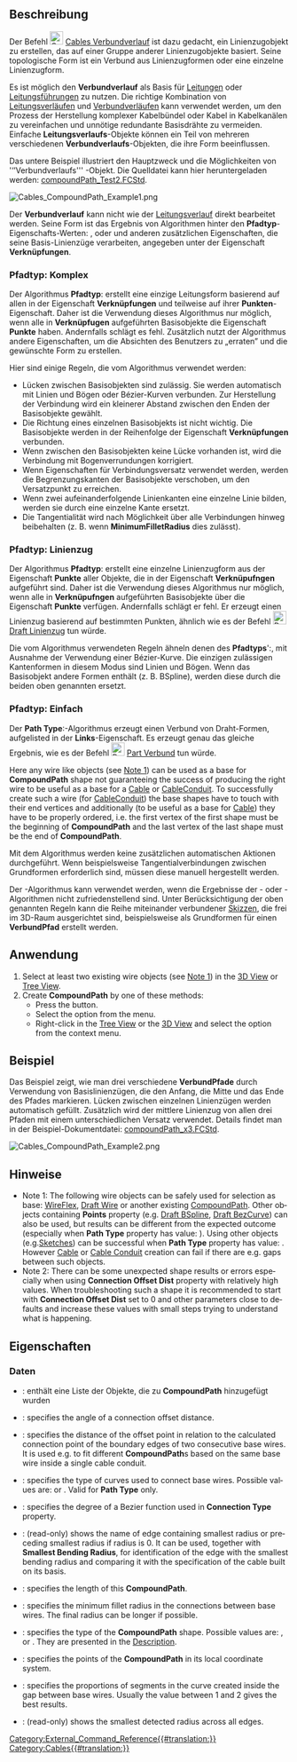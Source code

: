 <languages/>

{{Docnav/de
|[[Cables_RemoveVertexAttachment/de|KnotenbefestigungEntfernen]]
|[[Cables_Edit/de|Bearbeiten]]
|[[Cables_Workbench/de|Cables]]
|IconL=Cables_DetachWireFromTerminal.svg
|IconR=Cables_Edit.svg
|IconC=Cables_workbench_icon.svg
}}

{{GuiCommand/de
|Name=Cables CompoundPath
|Name/de=Cables Verbundverlauf
|MenuLocation=Leitungsverläufe → Verbundverlauf
|Workbenches=[[Cables_Workbench/de|Cables]]
|Shortcut={{KEY|C}} {{KEY|P}}
|Version=0.2.0
|SeeAlso=[[Cables_WireFlex/de|Cables Leitungsverlauf]]
}}

<span id="Description"></span>
==Beschreibung==

Der Befehl [[File:Cables_CompoundPath.svg|24px]] [[Cables_CompoundPath/de|Cables Verbundverlauf]] ist dazu gedacht, ein Linienzugobjekt zu erstellen, das auf einer Gruppe anderer Linienzugobjekte basiert. Seine topologische Form ist ein Verbund aus Linienzugformen oder eine einzelne Linienzugform.

Es ist möglich den '''Verbundverlauf''' als Basis für [[Cables_Cable/de|Leitungen]] oder [[Cables_CableConduit/de|Leitungsführungen]] zu nutzen. Die richtige Kombination von  [[Cables_WireFlex/de|Leitungsverläufen]] und [[Cables_CompoundPath/de|Verbundverläufen]] kann verwendet werden, um den Prozess der Herstellung komplexer Kabelbündel oder Kabel in Kabelkanälen zu vereinfachen und unnötige redundante Basisdrähte zu vermeiden. Einfache '''Leitungsverlaufs'''-Objekte können ein Teil von mehreren verschiedenen '''Verbundverlaufs'''-Objekten, die ihre Form beeinflussen.

Das untere Beispiel illustriert den Hauptzweck und die Möglichkeiten von '‘’Verbundverlaufs''' -Objekt. Die Quelldatei kann hier heruntergeladen werden: [https://github.com/sargo-devel/Cables/blob/master/examples/Harness%20examples/compoundPath_Test2.FCStd compoundPath_Test2.FCStd].

[[File:Cables_CompoundPath_Example1.png]]
{{Caption|Verbundverlauf aus zwei voneinander entfernten Drähten aufgebaut}}

Der '''Verbundverlauf''' kann nicht wie der [[Cables_WireFlex/de|Leitungsverlauf]] direkt bearbeitet werden. Seine Form ist das Ergebnis von Algorithmen hinter den '''Pfadtyp'''-Eigenschafts-Werten: {{Value|Komplex}}, {{Value|Linienzug}} oder {{Value|Einfach}} und anderen zusätzlichen Eigenschaften, die seine Basis-Linienzüge verarbeiten, angegeben unter der Eigenschaft '''Verknüpfungen'''.

<span id="Path_Type:_Complex"></span>
===Pfadtyp: Komplex===

Der Algorithmus '''Pfadtyp''':{{Value|Komplex}} erstellt eine einzige Leitungsform basierend auf allen in der Eigenschaft '''Verknüpfungen''' und teilweise auf ihrer '''Punkten'''-Eigenschaft. Daher ist die Verwendung dieses Algorithmus nur möglich, wenn alle in '''Verknüpfugen''' aufgeführten Basisobjekte die Eigenschaft '''Punkte''' haben. Andernfalls schlägt es fehl. Zusätzlich nutzt der Algorithmus andere Eigenschaften, um die Absichten des Benutzers zu „erraten” und die gewünschte Form zu erstellen.

Hier sind einige Regeln, die vom Algorithmus verwendet werden:
* Lücken zwischen Basisobjekten sind zulässig. Sie werden automatisch mit Linien und Bögen oder Bézier-Kurven verbunden. Zur Herstellung der Verbindung wird ein kleinerer Abstand zwischen den Enden der Basisobjekte gewählt.
* Die Richtung eines einzelnen Basisobjekts ist nicht wichtig. Die Basisobjekte werden in der Reihenfolge der Eigenschaft '''Verknüpfungen''' verbunden.
* Wenn zwischen den Basisobjekten keine Lücke vorhanden ist, wird die Verbindung mit Bogenverrundungen korrigiert.
* Wenn Eigenschaften für Verbindungsversatz verwendet werden, werden die Begrenzungskanten der Basisobjekte verschoben, um den Versatzpunkt zu erreichen.
* Wenn zwei aufeinanderfolgende Linienkanten eine einzelne Linie bilden, werden sie durch eine einzelne Kante ersetzt.
* Die Tangentialität wird nach Möglichkeit über alle Verbindungen hinweg beibehalten (z. B. wenn '''MinimumFilletRadius''' dies zulässt).

<span id="Path_Type:_Wire"></span>
===Pfadtyp: Linienzug===

Der Algorithmus '''Pfadtyp''':{{Value|Linienzug}} erstellt eine einzelne Linienzugform aus der Eigenschaft '''Punkte''' aller Objekte, die in der Eigenschaft '''Verknüpufngen''' aufgeführt sind. Daher ist die Verwendung dieses Algorithmus nur möglich, wenn alle in '''Verknüpufngen''' aufgeführten Basisobjekte über die Eigenschaft '''Punkte''' verfügen. Andernfalls schlägt er fehl. Er erzeugt einen Linienzug basierend auf bestimmten Punkten, ähnlich wie es der Befehl [[File:Draft_Wire.png|24px]] [[Draft_Wire/de|Draft Linienzug]] tun würde.

Die vom Algorithmus verwendeten Regeln ähneln denen des '''Pfadtyps'''':{{Value|Komplex}}, mit Ausnahme der Verwendung einer Bézier-Kurve. Die einzigen zulässigen Kantenformen in diesem Modus sind Linien und Bögen. Wenn das Basisobjekt andere Formen enthält (z. B. BSpline), werden diese durch die beiden oben genannten ersetzt.

<span id="Path_Type:_Simple"></span>
===Pfadtyp: Einfach===

Der '''Path Type''':{{Value|Simple}}-Algorithmus erzeugt einen Verbund von Draht-Formen, aufgelisted in der '''Links'''-Eigenschaft. Es erzeugt genau das gleiche Ergebnis, wie es der Befehl  [[File:Part_Compound.svg|24px]] [[Part_Compound/de|Part Verbund]] tun würde.

<div lang="en" dir="ltr" class="mw-content-ltr">
Here any wire like objects (see [[#Notes|Note 1]]) can be used as a base for '''CompoundPath''' shape not guaranteeing the success of producing the right wire to be useful as a base for a [[Cables_Cable|Cable]] or [[Cables_CableConduit|CableConduit]]. To successfully create such a wire (for [[Cables_CableConduit|CableConduit]]) the base shapes have to touch with their end vertices and additionally (to be useful as a base for [[Cables_Cable|Cable]]) they have to be properly ordered, i.e. the first vertex of the first shape must be the beginning of '''CompoundPath''' and the last vertex of the last shape must be the end of '''CompoundPath'''.
</div>

Mit dem Algorithmus {{Value|Einfach}} werden keine zusätzlichen automatischen Aktionen durchgeführt. Wenn beispielsweise Tangentialverbindungen zwischen Grundformen erforderlich sind, müssen diese manuell hergestellt werden.

Der {{Value|Einfach}}-Algorithmus kann verwendet werden, wenn die Ergebnisse der {{Value|Komplex}}- oder {{Value|Linienzug}}-Algorithmen nicht zufriedenstellend sind. Unter Berücksichtigung der oben genannten Regeln kann die Reihe miteinander verbundener [[Sketcher_Workbench/de|Skizzen]], die frei im 3D-Raum ausgerichtet sind, beispielsweise als Grundformen für einen '''VerbundPfad''' erstellt werden.

<span id="Usage"></span>
==Anwendung==

<div lang="en" dir="ltr" class="mw-content-ltr">
# Select at least two existing wire objects (see [[#Notes|Note 1]]) in the [[3D_View|3D View]] or [[Tree_View|Tree View]].
# Create '''CompoundPath''' by one of these methods:
#* Press the {{Button|[[File:Cables_CompoundPath.svg|16px]] [[Cables_CompoundPath|CompoundPath]]}} button.
#* Select the {{MenuCommand|Cable Wires → [[File:Cables_CompoundPath.svg|16px]] CompoundPath}} option from the menu.
#* Right-click in the [[Tree_View|Tree View]] or the [[3D_View|3D View]] and select the {{MenuCommand|Cable Wires → [[File:Cables_CompoundPath.svg|16px]] CompoundPath}} option from the context menu.
</div>

<span id="Example"></span>
==Beispiel==

Das Beispiel zeigt, wie man drei verschiedene '''VerbundPfade''' durch Verwendung von Basislinienzügen, die den Anfang, die Mitte und das Ende des Pfades markieren. Lücken zwischen einzelnen Linienzügen werden automatisch gefüllt. Zusätzlich wird der mittlere Linienzug von allen drei Pfaden mit einem unterschiedlichen Versatz verwendet. Details findet man in der Beispiel-Dokumentdatei: [https://github.com/sargo-devel/Cables/blob/master/examples/Harness%20examples/compoundPath_x3.FCStd compoundPath_x3.FCStd].

[[File:Cables_CompoundPath_Example2.png]]
{{Caption|(1) Anzahl Adern, (2) 3x Verbundverläufe mit Versatz, aufgebaut auf Adern, (3) Leitungen basierend auf Verbundverläufen}}

<span id="Notes"></span>
==Hinweise==

<div lang="en" dir="ltr" class="mw-content-ltr">
* Note 1: The following wire objects can be safely used for selection as base: [[Cables_WireFlex|WireFlex]], [[Draft_Wire|Draft Wire]] or another existing [[Cables_CompoundPath|CompoundPath]]. Other objects containing '''Points''' property (e.g. [[Draft_BSpline|Draft BSpline]], [[Draft_BezCurve|Draft BezCurve]]) can also be used, but results can be different from the expected outcome (especially when '''Path Type''' property has value: {{Value|Complex}}). Using other objects (e.g.[[Sketcher_Workbench|Sketches]]) can be successful when '''Path Type''' property has value: {{Value|Simple}}. However [[Cables_Cable|Cable]] or [[Cables_CableConduit|Cable Conduit]] creation can fail if there are e.g. gaps between such objects.
* Note 2: There can be some unexpected shape results or errors especially when using '''Connection Offset Dist''' property with relatively high values. When troubleshooting such a shape it is recommended to start with '''Connection Offset Dist''' set to 0 and other parameters close to defaults and increase these values with small steps trying to understand what is happening.
</div>

<span id="Properties"></span>
==Eigenschaften==

<span id="Data"></span>
===Daten===

{{TitleProperty|Basis}}

* {{PropertyData/de|Links|LinkList}}: enthält eine Liste der Objekte, die zu '''CompoundPath''' hinzugefügt wurden

{{TitleProperty|Compound Path}}

<div lang="en" dir="ltr" class="mw-content-ltr">
* {{PropertyData|Connection Offset Angle|Angle}}: specifies the angle of a connection offset distance.
* {{PropertyData|Connection Offset Dist|Length}}: specifies the distance of the offset point in relation to the calculated connection point of the boundary edges of two consecutive base wires. It is used e.g. to fit different '''CompoundPath'''s based on the same base wire inside a single cable conduit.
* {{PropertyData|Connection Type|Enumeration}}: specifies the type of curves used to connect base wires. Possible values are: {{Value|Arc}} or {{Value|Bez}} . Valid for {{Value|Complex}} '''Path Type''' only.
* {{PropertyData|Degree|Integer}}: specifies the degree of a Bezier function used in '''Connection Type''' property.
* {{PropertyData|Edge With Smallest Bending Radius|String}}: (read-only) shows the name of edge containing smallest radius or preceding smallest radius if radius is 0. It can be used, together with '''Smallest Bending Radius''', for identification of the edge with the smallest bending radius and comparing it with the specification of the cable built on its basis.
* {{PropertyData|Length|Length}}: specifies the length of this '''CompoundPath'''.
* {{PropertyData|Minimum Fillet Radius|Length}}: specifies the minimum fillet radius in the connections between base wires. The final radius can be longer if possible.
* {{PropertyData|Path Type|Enumeration}}: specifies the type of the '''CompoundPath''' shape. Possible values are: {{Value|Complex}}, {{Value|Wire}} or {{Value|Simple}}. They are presented in the [[#Description|Description]].
* {{PropertyData|Points|VectorList}}: specifies the points of the '''CompoundPath''' in its local coordinate system.
* {{PropertyData|Ratio|Float}}: specifies the proportions of segments in the curve created inside the gap between base wires. Usually the value between 1 and 2 gives the best results.
* {{PropertyData|Smallest Bending Radius|Length}}: (read-only) shows the smallest detected radius across all edges.
</div>


{{Docnav/de
|[[Cables_RemoveVertexAttachment/de|KnotenbefestigungEntfernen]]
|[[Cables_Edit/de|Bearbeiten]]
|[[Cables_Workbench/de|Cables]]
|IconL=Cables_DetachWireFromTerminal.svg
|IconR=Cables_Edit.svg
|IconC=Cables_workbench_icon.svg
}}

[[Category:External_Command_Reference{{#translation:}}]]
[[Category:Cables{{#translation:}}]]
